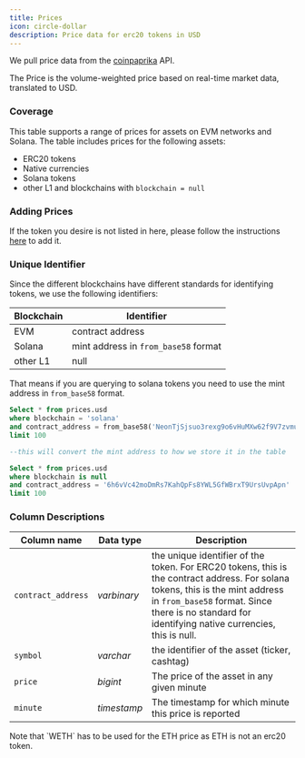 ```yaml
---
title: Prices
icon: circle-dollar
description: Price data for erc20 tokens in USD
---
```


We pull price data from the [coinpaprika](https://coinpaprika.com) API.

The Price is the volume-weighted price based on real-time market data, translated to USD.

### Coverage

This table supports a range of prices for assets on EVM networks and Solana. The table includes prices for the following assets:

- ERC20 tokens
- Native currencies
- Solana tokens 
- other L1 and blockchains with `blockchain = null`


### Adding Prices

If the token you desire is not listed in here, please follow the instructions [here](https://github.com/duneanalytics/spellbook/tree/main/models/prices#adding-a-token-to-price-tracking) to add it.

### Unique Identifier

Since the different blockchains have different standards for identifying tokens, we use the following identifiers:

| Blockchain | Identifier |
| ---------- | ---------- |
| EVM        | contract address |
| Solana     | mint address in `from_base58` format |
| other L1   | null |

That means if you are querying to solana tokens you need to use the mint address in `from_base58` format.

```sql
Select * from prices.usd 
where blockchain = 'solana'
and contract_address = from_base58('NeonTjSjsuo3rexg9o6vHuMXw62f9V7zvmu8M8Zut44')
limit 100

--this will convert the mint address to how we store it in the table
```


```sql
Select * from prices.usd 
where blockchain is null
and contract_address = '6h6vVc42moDmRs7KahQpFs8YWL5GfWBrxT9UrsUvpApn'
limit 100
```


### Column Descriptions

| Column name        | Data type   | Description                                   |
| ------------------ | ----------- | --------------------------------------------- |
| `contract_address` | _varbinary_ | the unique identifier of the token. For ERC20 tokens, this is the contract address. For solana tokens, this is the mint address in `from_base58` format. Since there is no standard for identifying native currencies, this is null. |
| `symbol`           | _varchar_   | the identifier of the asset (ticker, cashtag) |
| `price`            | _bigint_    | The price of the asset in any given minute    |
| `minute`           | _timestamp_ | The timestamp for which minute this price is reported |

<Note>
  Note that `WETH` has to be used for the ETH price as ETH is not an erc20 token.    
</Note> 

